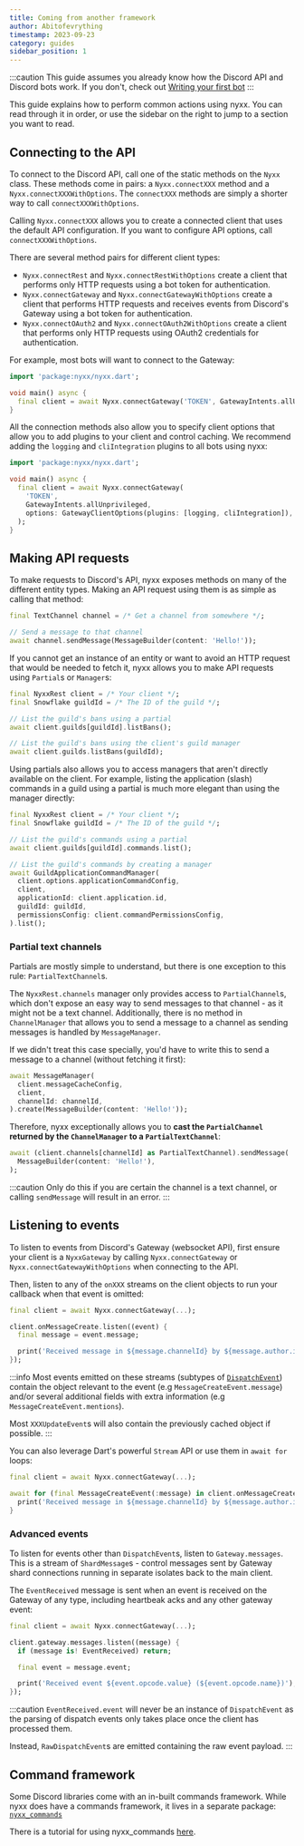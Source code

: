 ```yaml
---
title: Coming from another framework
author: Abitofevrything
timestamp: 2023-09-23
category: guides
sidebar_position: 1
---
```


:::caution
This guide assumes you already know how the Discord API and Discord bots work. If you don't, check
out [Writing your first bot](../tutorials/writing_your_first_bot.mdx)
:::

This guide explains how to perform common actions using nyxx. You can read through it in order, or
use the sidebar on the right to jump to a section you want to read.

## Connecting to the API

To connect to the Discord API, call one of the static methods on the `Nyxx` class. These methods
come in pairs: a `Nyxx.connectXXX` method and a `Nyxx.connectXXXWithOptions`. The `connectXXX`
methods are simply a shorter way to call `connectXXXWithOptions`.

Calling `Nyxx.connectXXX` allows you to create a connected client that uses the default API
configuration. If you want to configure API options, call `connectXXXWithOptions`.

There are several method pairs for different client types:
 - `Nyxx.connectRest` and `Nyxx.connectRestWithOptions` create a client that performs only HTTP
   requests using a bot token for authentication.
 - `Nyxx.connectGateway` and `Nyxx.connectGatewayWithOptions` create a client that performs HTTP 
   requests and receives events from Discord's Gateway using a bot token for authentication.
 - `Nyxx.connectOAuth2` and `Nyxx.connectOAuth2WithOptions` create a client that performs only HTTP
   requests using OAuth2 credentials for authentication.

For example, most bots will want to connect to the Gateway:
```dart
import 'package:nyxx/nyxx.dart';

void main() async {
  final client = await Nyxx.connectGateway('TOKEN', GatewayIntents.allUnprivileged);
}
```

All the connection methods also allow you to specify client options that allow you to add plugins to
your client and control caching. We recommend adding the `logging` and `cliIntegration` plugins to
all bots using nyxx:

```dart
import 'package:nyxx/nyxx.dart';

void main() async {
  final client = await Nyxx.connectGateway(
    'TOKEN',
    GatewayIntents.allUnprivileged,
    options: GatewayClientOptions(plugins: [logging, cliIntegration]),
  );
}
```

## Making API requests

To make requests to Discord's API, nyxx exposes methods on many of the different entity types.
Making an API request using them is as simple as calling that method:
```dart
final TextChannel channel = /* Get a channel from somewhere */;

// Send a message to that channel
await channel.sendMessage(MessageBuilder(content: 'Hello!'));
```

If you cannot get an instance of an entity or want to avoid an HTTP request that would be needed to
fetch it, nyxx allows you to make API requests using `Partial`s or `Manager`s:

```dart
final NyxxRest client = /* Your client */;
final Snowflake guildId = /* The ID of the guild */;

// List the guild's bans using a partial
await client.guilds[guildId].listBans();

// List the guild's bans using the client's guild manager
await client.guilds.listBans(guildId);
```

Using partials also allows you to access managers that aren't directly available on the client. For
example, listing the application (slash) commands in a guild using a partial is much more elegant
than using the manager directly:

```dart
final NyxxRest client = /* Your client */;
final Snowflake guildId = /* The ID of the guild */;

// List the guild's commands using a partial
await client.guilds[guildId].commands.list();

// List the guild's commands by creating a manager
await GuildApplicationCommandManager(
  client.options.applicationCommandConfig,
  client,
  applicationId: client.application.id,
  guildId: guildId,
  permissionsConfig: client.commandPermissionsConfig,
).list();
```

### Partial text channels

Partials are mostly simple to understand, but there is one exception to this rule:
`PartialTextChannel`s.

The `NyxxRest.channels` manager only provides access to `PartialChannel`s, which don't expose an
easy way to send messages to that channel - as it might not be a text channel. Additionally, there
is no method in `ChannelManager` that allows you to send a message to a channel as sending messages
is handled by `MessageManager`.

If we didn't treat this case specially, you'd have to write this to send a message to a channel
(without fetching it first):

```dart
await MessageManager(
  client.messageCacheConfig,
  client,
  channelId: channelId,
).create(MessageBuilder(content: 'Hello!'));
```

Therefore, nyxx exceptionally allows you to **cast the `PartialChannel` returned by the
`ChannelManager` to a `PartialTextChannel`**:

```dart
await (client.channels[channelId] as PartialTextChannel).sendMessage(
  MessageBuilder(content: 'Hello!'),
);
```

:::caution
Only do this if you are certain the channel is a text channel, or calling `sendMessage` will result
in an error.
:::

## Listening to events

To listen to events from Discord's Gateway (websocket API), first ensure your client is a
`NyxxGateway` by calling `Nyxx.connectGateway` or `Nyxx.connectGatewayWithOptions` when connecting
to the API.

Then, listen to any of the `onXXX` streams on the client objects to run your callback when that
event is omitted:

```dart
final client = await Nyxx.connectGateway(...);

client.onMessageCreate.listen((event) {
  final message = event.message;

  print('Received message in ${message.channelId} by ${message.author.id}');
});
```

:::info
Most events emitted on these streams (subtypes of [`DispatchEvent`](https://pub.dev/documentation/nyxx/latest/nyxx/DispatchEvent-class.html))
contain the object relevant to the event (e.g `MessageCreateEvent.message`) and/or several
additional fields with extra information (e.g `MessageCreateEvent.mentions`).

Most `XXXUpdateEvent`s will also contain the previously cached object if possible.
:::

You can also leverage Dart's powerful `Stream` API or use them in `await for` loops:

```dart
final client = await Nyxx.connectGateway(...);

await for (final MessageCreateEvent(:message) in client.onMessageCreate) {
  print('Received message in ${message.channelId} by ${message.author.id}');
}
```

### Advanced events

To listen for events other than `DispatchEvent`s, listen to `Gateway.messages`. This is a stream of
`ShardMessage`s - control messages sent by Gateway shard connections running in separate isolates
back to the main client.

The `EventReceived` message is sent when an event is received on the Gateway of any type, including
heartbeak acks and any other gateway event:

```dart
final client = await Nyxx.connectGateway(...);

client.gateway.messages.listen((message) {
  if (message is! EventReceived) return;

  final event = message.event;

  print('Received event ${event.opcode.value} (${event.opcode.name})');
});
```

:::caution
`EventReceived.event` will never be an instance of `DispatchEvent` as the parsing of dispatch events
only takes place once the client has processed them.

Instead, `RawDispatchEvent`s are emitted containing the raw event payload.
:::

## Command framework

Some Discord libraries come with an in-built commands framework. While nyxx does have a commands
framework, it lives in a separate package: [`nyxx_commands`](https://pub.dev/packages/nyxx_commands)

There is a tutorial for using nyxx_commands [here](../tutorials/using_nyxx_commands).

